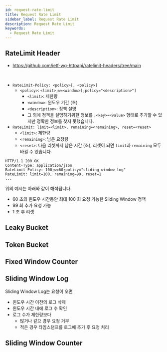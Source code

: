 ```yaml
---
id: request-rate-limit
title: Request Rate Limit
sidebar_label: Request Rate Limit
description: Request Rate Limit
keywords:
  - Request Rate Limit
---
```


## RateLimit Header

- https://github.com/ietf-wg-httpapi/ratelimit-headers/tree/main

<br />

- `RateLimit-Policy: <policy>[, <policy>]`
  - `<policy>`: `<limit>;w=<window>[;policy="<description>"]`
    - `<limit>`: 제한량
    - `<window>`: 윈도우 기간 (초)
    - `<description>`: 정책 설명
    - 그 외에 정책을 설명하기위한 정보를 `;<key>=<value>` 형태로 추가할 수 있지만 정확한 정보를 찾지 못했습니다.
- `RateLimit: limit=<limit>, remaining=<remaining>, reset=<reset>`
  - `<limit>`: 제한량
  - `<remaining>`: 남은 요청량
  - `<reset>`: 다음 리셋까지 남은 시간 (초), 리셋이 되면 `limit`과 `remaining` 모두 바뀔 수 있습니다.

```http
HTTP/1.1 200 OK
Content-Type: application/json
RateLimit-Policy: 100;w=60;policy="sliding window log"
RateLimit: limit=100, remaining=99, reset=1
...
```

위의 예시는 아래와 같이 해석됩니다.

- 60 초의 윈도우 시간동안 최대 100 회 요청 가능한 Sliding Window 정책
- 99 회 추가 요청 가능
- 1 초 후 리셋

## Leaky Bucket

## Token Bucket

## Fixed Window Counter

## Sliding Window Log

Sliding Window Log는 요청이 오면

- 윈도우 시간 이전의 로그 삭제
- 윈도우 시간 내에 로그 수 확인
- 로그 수가 제한량보다
  - 많거나 같으 경우 요청 거부
  - 적은 경우 타임스탬프를 로그에 추가 후 요청 처리

## Sliding Window Counter
